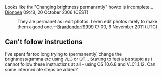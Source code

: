 Looks like the "Changing brightness permanently" howto is incomplete... [[User:Dionoea|Dionoea]] 09:48, 20 October 2006 (CEST)

:They are permanet as i edit photos. I even edit photos rarely to make them a good one.--[[User:Brandondorf9999|Brandondorf9999]] 07:00, 6 November 2011 (UTC)

== Can't follow instructions ==

I've spent far too long trying to (permanently) change the brightness/gamma etc using VLC or QT...
Starting to feel a bit stupid as I cannot follow these instructions at all  -  using OS 10.6.8 and VLC1.1.12.
Can some intermediate steps be added?